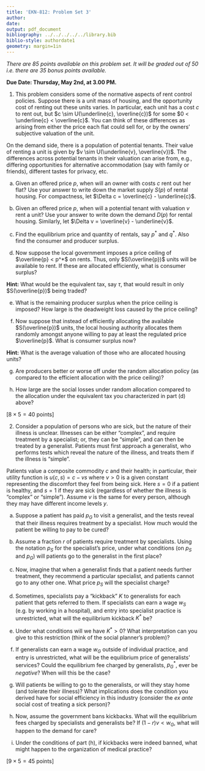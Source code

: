```yaml
---
title: 'EKN-812: Problem Set 3'
author:
date: 
output: pdf_document
bibliography: ../../../../../library.bib
biblio-style: authordate1
geometry: margin=1in
---
```


_There are 85 points available on this problem set. It will be graded out of 50 i.e. there are 35 bonus points available._

**Due Date: Thursday, May 2nd, at 3.00 PM.** 

1. This problem considers some of the normative aspects of rent control policies. Suppose there is a unit mass of housing, and the opportunity cost of renting out these units varies. In particular, each unit has a cost $c$ to rent out, but $c \sim U(\underline{c}, \overline{c})$ for some $0 < \underline{c} < \overline{c}$. You can think of these differences as arising from either the price each flat could sell for, or by the owners' subjective valuation of the unit.

On the demand side, there is a population of potential tenants. Their value of renting a unit is given by $v \sim U(\underline{v}, \overline{v})$. The differences across potential tenants in their valuation can arise from, e.g., differing opportunities for alternative accommodation (say with family or friends), different tastes for privacy, etc.

(a) Given an offered price $p$, when will an owner with costs $c$ rent out her flat? Use your answer to write down the market supply $S(p)$ of rental housing. For compactness, let $\Delta c = \overline{c} - \underline{c}$.

(b) Given an offered price $p$, when will a potential tenant with valuation $v$ rent a unit? Use your answer to write down the demand $D(p)$ for rental housing. Similarly, let $\Delta v = \overline{v} - \underline{v}$.

(c) Find the equilibrium price and quantity of rentals, say $p^*$ and $q^*$. Also find the consumer and producer surplus.

(d) Now suppose the local government imposes a price ceiling of $\overline{p} < p^*$ on rents. Thus, only $S(\overline{p})$ units will be available to rent. If these are allocated efficiently, what is consumer surplus?

**Hint:** What would be the equivalent tax, say $\tau$, that would result in only $S(\overline{p})$ being traded?

(e) What is the remaining producer surplus when the price ceiling is imposed? How large is the deadweight loss caused by the price ceiling?

(f) Now suppose that instead of efficiently allocating the available $S(\overline{p})$ units, the local housing authority allocates them randomly amongst anyone willing to pay at least the regulated price $\overline{p}$. What is consumer surplus now? 

**Hint:** What is the average valuation of those who are allocated housing units?

(g) Are producers better or worse off under the random allocation policy (as compared to the efficient allocation with the price ceiling)? 

(h) How large are the social losses under random allocation compared to the allocation under the equivalent tax you characterized in part (d) above?

\hfill [$8 \times 5 = 40$ points]

2. Consider a population of persons who are sick, but the nature of their illness is unclear. Illnesses can be either "complex", and require treatment by a specialist; or, they can be "simple", and can then be treated by a generalist. Patients must first approach a generalist, who performs tests which reveal the nature of the illness, and treats them if the illness is "simple".

Patients value a composite commodity $c$ and their health; in particular, their utility function is $u(c, s) = c - vs$ where $v > 0$ is a given constant representing the discomfort they feel from being sick. Here $s = 0$ if a patient is healthy, and $s = 1$ if they are sick (regardless of whether the illness is "complex" or "simple").  Assume $v$ is the same for every person, although they may have different income levels $y$. 

(a) Suppose a patient has paid $p_G$ to visit a generalist, and the tests reveal that their illness requires treatment by a specialist. How much would the patient be willing to pay to be cured? 

(b) Assume a fraction $r$ of patients require treatment by specialists. Using the notation $p_S$ for the specialist's price, under what conditions (on $p_S$ and $p_G$) will patients go to the generalist in the first place? 

(c) Now, imagine that when a generalist finds that a patient needs further treatment, they recommend a particular specialist, and patients cannot go to any other one. What price $p_S$ will the specialist charge?

(d) Sometimes, specialists pay a "kickback" $K$ to generalists for each patient that gets referred to them. If specialists can earn a wage $w_S$ (e.g. by working in a hospital), and entry into specialist practice is unrestricted, what will the equilibrium kickback $K^*$ be? 

(e) Under what conditions will we have $K^* > 0$? What interpretation can you give to this restriction (think of the social planner's problem)?

(f) If generalists can earn a wage $w_G$ outside of individual practice, and entry is unrestricted, what will be the equilibrium price of generalists' services? Could the equilibrium fee charged by generalists, $p^*_G$, ever be _negative_? When will this be the case?

(g) Will patients be willing to go to the generalists, or will they stay home (and tolerate their illness)? What implications does the condition you derived have for social efficiency in this industry (consider the _ex ante_ social cost of treating a sick person)?

(h) Now, assume the government bans kickbacks. What will the equilibrium fees charged by specialists and generalists be? If $(1-r)v < w_G$, what will happen to the demand for care?

(i) Under the conditions of part (h), if kickbacks were indeed banned, what might happen to the organization of medical practice?

\hfill [$9 \times 5 = 45$ points]

